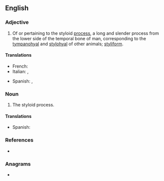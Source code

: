 ==English==

===Adjective===
{{en-adj|-}}

# {{lb|en|anatomy}} Of or pertaining to the styloid [[process]], a long and slender process from the lower side of the temporal bone of man, corresponding to the [[tympanohyal]] and [[stylohyal]] of other animals; [[styliform]].

====Translations====
{{trans-top|of or pertaining to the styloid process}}
* French: {{t+|fr|styloïde}}
* Italian: {{t|it|stiloide}}, {{t|it|stiloideo}}
{{trans-mid}}
* Spanish: {{t|es|estiloides}}, {{t|es|estiloideo}}
{{trans-bottom}}

===Noun===
{{en-noun}}

# {{lb|en|anatomy}} The styloid process.

====Translations====
{{trans-top|the styloid process}}
* Spanish: {{t|es|estiloides|m}}
{{trans-mid}}
{{trans-bottom}}

===References===
* {{R:Webster 1913}}

===Anagrams===
* {{anagrams|en|Doylist|ditosyl}}